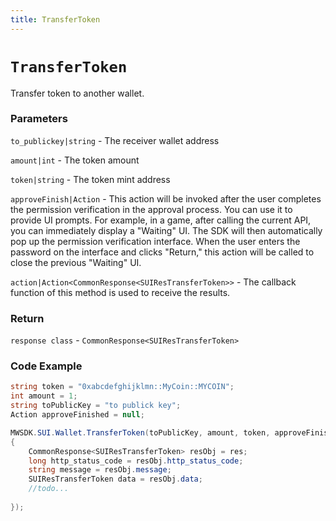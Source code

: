 ```yaml
---
title: TransferToken
---
```


# `TransferToken`

Transfer token to another wallet.

### Parameters

`to_publickey|string` - The receiver wallet address

`amount|int` - The token amount

`token|string` - The token mint address

`approveFinish|Action` - This action will be invoked after the user completes the permission verification in the approval process. You can use it to provide UI prompts. For example, in a game, after calling the current API, you can immediately display a "Waiting" UI. The SDK will then automatically pop up the permission verification interface. When the user enters the password on the interface and clicks "Return," this action will be called to close the previous "Waiting" UI.

`action|Action<CommonResponse<SUIResTransferToken>>` - The callback function of this method is used to receive the results.

### Return

`response class` - `CommonResponse<SUIResTransferToken>`

### Code Example

```csharp
string token = "0xabcdefghijklmn::MyCoin::MYCOIN";
int amount = 1;
string toPublicKey = "to publick key";
Action approveFinished = null;

MWSDK.SUI.Wallet.TransferToken(toPublicKey, amount, token, approveFinished, (res) =>
{
    CommonResponse<SUIResTransferToken> resObj = res;
    long http_status_code = resObj.http_status_code;
    string message = resObj.message;
    SUIResTransferToken data = resObj.data;
    //todo...
    
});
```